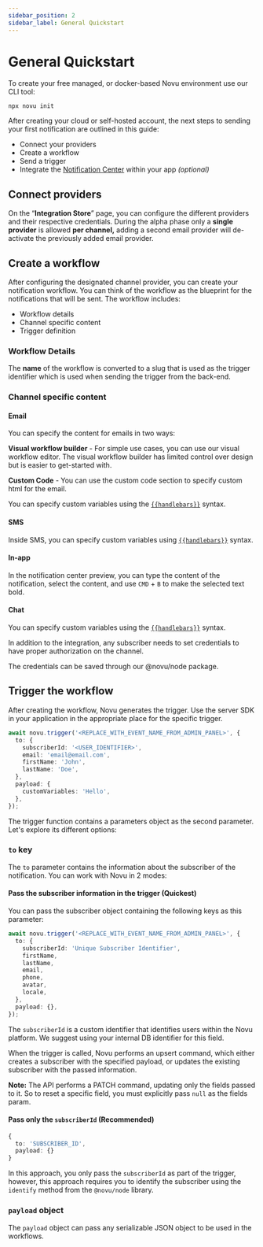 ```yaml
---
sidebar_position: 2
sidebar_label: General Quickstart
---
```


# General Quickstart

To create your free managed, or docker-based Novu environment use our CLI tool:

```shell
npx novu init
```

After creating your cloud or self-hosted account, the next steps to sending your first notification are outlined in this guide:

- Connect your providers
- Create a workflow
- Send a trigger
- Integrate the [Notification Center](../../notification-center/getting-started.mdx) within your app _(optional)_

## Connect providers

On the “**Integration Store**” page, you can configure the different providers and their respective credentials. During the alpha phase only a **single provider** is allowed **per channel,** adding a second email provider will de-activate the previously added email provider.

## Create a workflow

After configuring the designated channel provider, you can create your notification workflow. You can think of the workflow as the blueprint for the notifications that will be sent. The workflow includes:

- Workflow details
- Channel specific content
- Trigger definition

### Workflow Details

The **name** of the workflow is converted to a slug that is used as the trigger identifier which is used when sending the trigger from the back-end.

### Channel specific content

#### Email

You can specify the content for emails in two ways:

**Visual workflow builder** - For simple use cases, you can use our visual workflow editor. The visual workflow builder has limited control over design but is easier to get-started with.

**Custom Code** - You can use the custom code section to specify custom html for the email.

You can specify custom variables using the [`{{handlebars}}`](https://handlebarsjs.com/guide/) syntax.

#### SMS

Inside SMS, you can specify custom variables using [`{{handlebars}}`](https://handlebarsjs.com/guide/) syntax.

#### In-app

In the notification center preview, you can type the content of the notification, select the content, and use `CMD` + `B` to make the selected text bold.

#### Chat

You can specify custom variables using the [`{{handlebars}}`](https://handlebarsjs.com/guide/) syntax.

In addition to the integration, any subscriber needs to set credentials to have proper authorization on the channel.

The credentials can be saved through our @novu/node package.

## Trigger the workflow

After creating the workflow, Novu generates the trigger. Use the server SDK in your application in the appropriate place for the specific trigger.

```typescript
await novu.trigger('<REPLACE_WITH_EVENT_NAME_FROM_ADMIN_PANEL>', {
  to: {
    subscriberId: '<USER_IDENTIFIER>',
    email: 'email@email.com',
    firstName: 'John',
    lastName: 'Doe',
  },
  payload: {
    customVariables: 'Hello',
  },
});
```

The trigger function contains a parameters object as the second parameter. Let's explore its different options:

### `to` key

The `to` parameter contains the information about the subscriber of the notification. You can work with Novu in 2 modes:

#### Pass the subscriber information in the trigger (Quickest)

You can pass the subscriber object containing the following keys as this parameter:

```typescript
await novu.trigger('<REPLACE_WITH_EVENT_NAME_FROM_ADMIN_PANEL>', {
  to: {
    subscriberId: 'Unique Subscriber Identifier',
    firstName,
    lastName,
    email,
    phone,
    avatar,
    locale,
  },
  payload: {},
});
```

The `subscriberId` is a custom identifier that identifies users within the Novu platform. We suggest using your internal DB identifier for this field.

When the trigger is called, Novu performs an upsert command, which either creates a subscriber with the specified payload, or updates the existing subscriber with the passed information.

**Note:** The API performs a PATCH command, updating only the fields passed to it. So to reset a specific field, you must explicitly pass `null` as the fields param.

#### Pass only the `subscriberId` (Recommended)

```typescript
{
  to: 'SUBSCRIBER_ID',
  payload: {}
}
```

In this approach, you only pass the `subscriberId` as part of the trigger, however, this approach requires you to identify the subscriber using the `identify` method from the `@novu/node` library.

### `payload` object

The `payload` object can pass any serializable JSON object to be used in the workflows.
